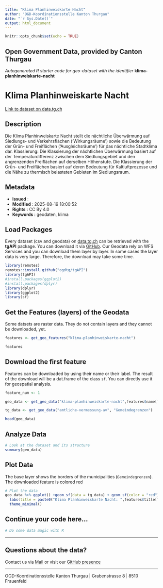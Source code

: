 ```yaml
---
title: "Klima Planhinweiskarte Nacht"
author: "OGD-Koordinationsstelle Kanton Thurgau"
date: "`r Sys.Date()`"
output: html_document
---
```


```r
knitr::opts_chunk$set(echo = TRUE)
```

## Open Government Data, provided by **Canton Thurgau**
*Autogenerated R starter code for geo-dataset with the identifier* **klima-planhinweiskarte-nacht**


# **Klima Planhinweiskarte Nacht**

[Link to dataset on data.tg.ch](https://data.tg.ch/explore/dataset/klima-planhinweiskarte-nacht/information/)

## Description

Die Klima Planhinweiskarte Nacht stellt die nächtliche Überwärmung auf Siedlungs- und Verkehrsflächen ('Wirkungsräume') sowie die Bedeutung der Grün- und Freiflächen ('Ausgleichsräume') für das nächtliche Stadtklima dar. Klassierung: Die Klassierung der nächtlichen Überwärmung basiert auf der Temperaturdifferenz zwischen dem Siedlungsgebiet und den angrenzenden Freiflächen auf derselben Höhenstufe. Die Klassierung der Grün- und Freiflächen basiert auf deren Bedeutung für Kaltluftprozesse und die Nähe zu thermisch belasteten Gebieten im Siedlungsraum.

## Metadata

- **Issued**                   : 
- **Modified**                 : 2025-08-19 18:00:52
- **Rights**                   : CC By 4.0
- **Keywords**                 : geodaten, klima

## Load Packages

Every dataset (csv and geodata) on [data.tg.ch](https://data.tg.ch/pages/start/) can be retrieved with the **tgAPI** package. You can download it via [GitHub](https://github.com/ogdtg/tgAPI). Our Geodata rely on WFS Services and you can download them layer by layer. In some cases the layer data is very large. Therefore, the download may take some time.

```r
library(remotes)
remotes::install.github("ogdtg/tgAPI")
library(tgAPI)
#install.packages(ggplot2)
#install.packages(dplyr)
library(dplyr)
library(ggplot2)
library(sf)

```


## Get the Features (layers) of the Geodata

Some datsets are raster data. They do not contain layers and they cannot be downloaded, yet.

```r
features <- get_geo_features("klima-planhinweiskarte-nacht")

features
```


## Download the first feature

Features can be downloaded by using their name or their label. The result of the download will be a dat.frame of the class `sf`. You can directly use it for geospatial analysis.

```r

feature_num <- 1

geo_data <- get_geo_data("klima-planhinweiskarte-nacht",features$name[feature_num])

tg_data <- get_geo_data("amtliche-vermessung-av", "Gemeindegrenzen")

head(geo_data)
```


## Analyze Data

```r

# Look at the dataset and its structure
summary(geo_data)

```


## Plot Data

The base layer shows the borders of the municipalities (`Gemeindegrenzen`). The downloaded feature is colored red

```r

# Plot the data
geo_data %>% ggplot() +geom_sf(data = tg_data) + geom_sf(color = "red") +
  labs(title = paste0("Klima Planhinweiskarte Nacht: ",features$title[feature_num])) +
  theme_minimal()

```


## Continue your code here...


```r
# Do some data magic with R
```

------------------------------------------------------------------------

## Questions about the data?

Contact us via [Mail](mailto:ogd@tg.ch) or visit our [GitHub presence](https://github.com/ogdtg)


------------------------------------------------------------------------

OGD-Koordinationsstelle Kanton Thurgau | Grabenstrasse 8 | 8510 Frauenfeld
